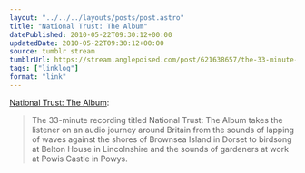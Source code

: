 ```yaml
---
layout: "../../../layouts/posts/post.astro"
title: "National Trust: The Album"
datePublished: 2010-05-22T09:30:12+00:00
updatedDate: 2010-05-22T09:30:12+00:00
source: tumblr stream
tumblrUrl: https://stream.anglepoised.com/post/621638657/the-33-minute-recording-titled-national-trust-the
tags: ["linklog"]
format: "link"
---
```


[National Trust: The Album](http://www.nationaltrust.org.uk/main/w-global/w-news/w-latest_news/w-news-national-trust-the-album.htm):

> The 33-minute recording titled National Trust: The Album takes the listener on an audio journey around Britain from the sounds of lapping of waves against the shores of Brownsea Island in Dorset to birdsong at Belton House in Lincolnshire and the sounds of gardeners at work at Powis Castle in Powys.
